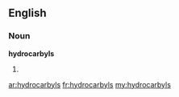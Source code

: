 ==English==

===Noun===
'''hydrocarbyls'''

# {{plural of|[[hydrocarbyl]]}}

[[ar:hydrocarbyls]]
[[fr:hydrocarbyls]]
[[my:hydrocarbyls]]